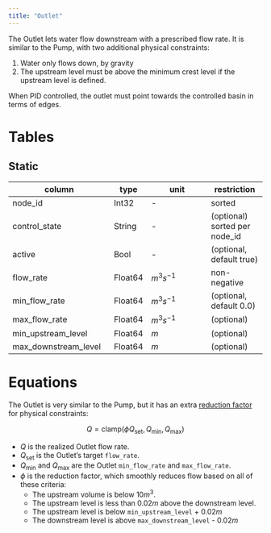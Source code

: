 ```yaml
---
title: "Outlet"
---
```


The Outlet lets water flow downstream with a prescribed flow rate.
It is similar to the Pump, with two additional physical constraints:

1. Water only flows down, by gravity
2. The upstream level must be above the minimum crest level if the upstream level is defined.

When PID controlled, the outlet must point towards the controlled basin in terms of edges.

# Tables

## Static

column               | type    | unit         | restriction
-------------------- | ------- | ------------ | -----------
node_id              | Int32   | -            | sorted
control_state        | String  | -            | (optional) sorted per node_id
active               | Bool    | -            | (optional, default true)
flow_rate            | Float64 | $m^3 s^{-1}$ | non-negative
min_flow_rate        | Float64 | $m^3 s^{-1}$ | (optional, default 0.0)
max_flow_rate        | Float64 | $m^3 s^{-1}$ | (optional)
min_upstream_level   | Float64 | $m$          | (optional)
max_downstream_level | Float64 | $m$          | (optional)

# Equations

The Outlet is very similar to the Pump, but it has an extra [reduction factor](/reference/node/basin.qmd#sec-reduction-factor) for physical constraints:

$$
Q = \mathrm{clamp}(\phi Q_\text{set}, Q_{\min}, Q_{\max})
$$

- $Q$ is the realized Outlet flow rate.
- $Q_\text{set}$ is the Outlet's target `flow_rate`.
- $Q_{\min}$ and $Q_{\max}$ are the Outlet `min_flow_rate` and `max_flow_rate`.
- $\phi$ is the reduction factor, which smoothly reduces flow based on all of these criteria:
  - The upstream volume is below $10 m^3$.
  - The upstream level is less than $0.02 m$ above the downstream level.
  - The upstream level is below `min_upstream_level` + $0.02 m$
  - The downstream level is above `max_downstream_level` - $0.02 m$
